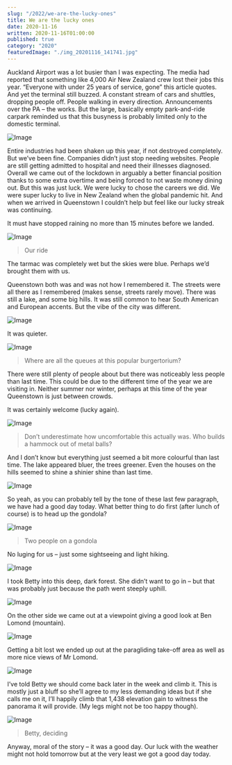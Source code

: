 ```yaml
---
slug: "/2022/we-are-the-lucky-ones"
title: We are the lucky ones
date: 2020-11-16
written: 2020-11-16T01:00:00
published: true
category: "2020"
featuredImage: "./img_20201116_141741.jpg"
---
```


Auckland Airport was a lot busier than I was expecting. The media had reported that something like 4,000 Air New Zealand crew lost their jobs this year. “Everyone with under 25 years of service, gone” this article quotes. And yet the terminal still buzzed. A constant stream of cars and shuttles, dropping people off. People walking in every direction. Announcements over the PA – the works. But the large, basically empty park-and-ride carpark reminded us that this busyness is probably limited only to the domestic terminal.

![Image](img_20201116_095134.jpg)

Entire industries had been shaken up this year, if not destroyed completely. But we’ve been fine. Companies didn’t just stop needing websites. People are still getting admitted to hospital and need their illnesses diagnosed. Overall we came out of the lockdown in arguably a better financial position thanks to some extra overtime and being forced to not waste money dining out. But this was just luck. We were lucky to chose the careers we did. We were super lucky to live in New Zealand when the global pandemic hit. And when we arrived in Queenstown I couldn’t help but feel like our lucky streak was continuing.

It must have stopped raining no more than 15 minutes before we landed.

![Image](img_20201116_101709.jpg)

> Our ride

The tarmac was completely wet but the skies were blue. Perhaps we’d brought them with us.

Queenstown both was and was not how I remembered it. The streets were all there as I remembered (makes sense, streets rarely move). There was still a lake, and some big hills. It was still common to hear South American and European accents. But the vibe of the city was different.

![Image](img_20201116_141741.jpg)

It was quieter.

![Image](img_20201116_150526.jpg)

> Where are all the queues at this popular burgertorium?

There were still plenty of people about but there was noticeably less people than last time. This could be due to the different time of the year we are visiting in. Neither summer nor winter, perhaps at this time of the year Queenstown is just between crowds.

It was certainly welcome (lucky again).

![Image](img_20201116_142518.jpg)

> Don’t underestimate how uncomfortable this actually was. Who builds a hammock out of metal balls?

And I don’t know but everything just seemed a bit more colourful than last time. The lake appeared bluer, the trees greener. Even the houses on the hills seemed to shine a shinier shine than last time.

![Image](img_20201116_135500.jpg)

So yeah, as you can probably tell by the tone of these last few paragraph, we have had a good day today. What better thing to do first (after lunch of course) is to head up the gondola?

![Image](img_20201116_134802.jpg)

> Two people on a gondola

No luging for us – just some sightseeing and light hiking.

![Image](img_20201116_122738.jpg)

I took Betty into this deep, dark forest. She didn’t want to go in – but that was probably just because the path went steeply uphill.

![Image](img_20201116_124141.jpg)

On the other side we came out at a viewpoint giving a good look at Ben Lomond (mountain).

![Image](img_20201116_124925.jpg)

Getting a bit lost we ended up out at the paragliding take-off area as well as more nice views of Mr Lomond.

![Image](img_20201116_130334.jpg)

I’ve told Betty we should come back later in the week and climb it. This is mostly just a bluff so she’ll agree to my less demanding ideas but if she calls me on it, I’ll happily climb that 1,438 elevation gain to witness the panorama it will provide. (My legs might not be too happy though).

![Image](img_20201116_130454.jpg)

> Betty, deciding

Anyway, moral of the story – it was a good day. Our luck with the weather might not hold tomorrow but at the very least we got a good day today.